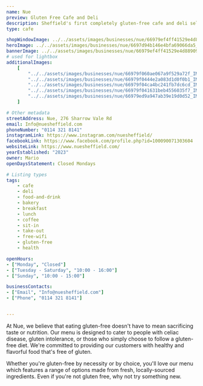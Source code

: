 ```yaml
---
name: Nue
preview: Gluten Free Cafe and Deli
description: Sheffield's first completely gluten-free cafe and deli selling a range of handmade baked goods along with sweet and savoury small bites. Perfect for a midday mediterranean bite to eat or coffee catch-up. 
type: cafe

shopWindowImage: ../../assets/images/businesses/nue/66979ef4ff41529e4d88909b_IMG_4264---Nue-Sheffield.jpeg
heroImage: ../../assets/images/businesses/nue/6697d94b146e4bfa69066da5_Nue-Thumb.jpg
bannerImage: ../../assets/images/businesses/nue/66979ef4ff41529e4d88909b_IMG_4264---Nue-Sheffield.jpeg
# used for lightbox
additionalImages:
    [
        "../../assets/images/businesses/nue/66979f060ae067a9f529a72f_IMG_4270---Nue-Sheffield.jpeg",
        "../../assets/images/businesses/nue/66979f0444e2a083d1d0f0b1_IMG_4269---Nue-Sheffield.jpeg",
        "../../assets/images/businesses/nue/66979f04ca4bc241fb7dc6cd_IMG_4268---Nue-Sheffield.jpeg",
        "../../assets/images/businesses/nue/66979f041631beb4556035f7_IMG_4272---Nue-Sheffield.jpeg",
        "../../assets/images/businesses/nue/66979ed9a947ab39e19d0d52_IMG_4273---Nue-Sheffield.jpeg",
    ]

# Other metadata
streetAddress: Nue, 276 Sharrow Vale Rd
email: Info@nuesheffield.com
phoneNumber: "0114 321 8141"
instagramLink: https://www.instagram.com/nuesheffield/
facebookLink: https://www.facebook.com/profile.php?id=100090071303604
websiteLink: https://www.nuesheffield.com/
yearEstablished: "2023"
owner: Mario
openDaysStatement: Closed Mondays

# Listing types
tags:
    - cafe
    - deli
    - food-and-drink
    - bakery
    - breakfast
    - lunch
    - coffee
    - sit-in
    - take-out
    - free-wifi
    - gluten-free
    - health

openHours:
- ["Monday", "Closed"]
- ["Tuesday - Saturday", "10:00 - 16:00"]
- ["Sunday", "10:00 - 15:00"]

businessContacts:
- ["Email", "Info@nuesheffield.com"]
- ["Phone", "0114 321 8141"]


---
```

At Nue, we believe that eating gluten-free doesn't have to mean sacrificing taste or nutrition.
Our menu is designed to cater to people with celiac disease, gluten intolerance, or those who simply choose to follow a gluten-free diet.
We're committed to providing our customers with healthy and flavorful food that's free of gluten.

Whether you're gluten-free by necessity or by choice, you'll love our menu which features a range of options made from fresh, locally-sourced ingredients.
Even if you're not gluten free, why not try something new.
